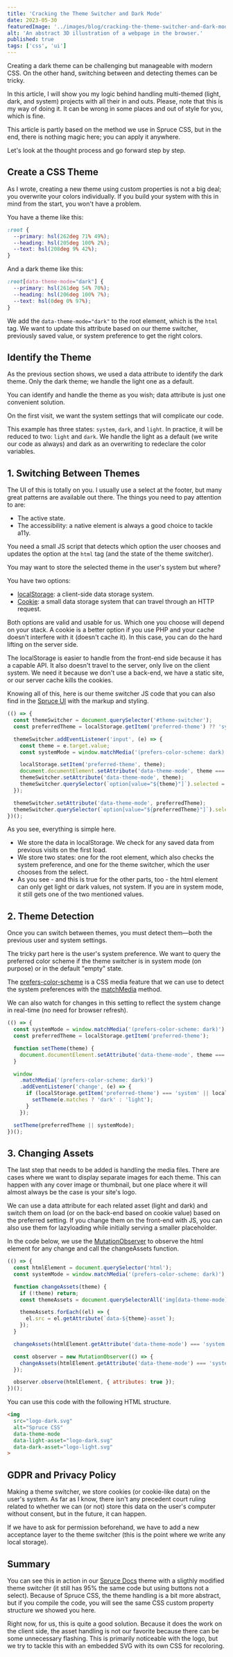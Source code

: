 ```yaml
---
title: 'Cracking the Theme Switcher and Dark Mode'
date: 2023-05-30
featuredImage: '../images/blog/cracking-the-theme-switcher-and-dark-mode.png'
alt: 'An abstract 3D illustration of a webpage in the browser.'
published: true
tags: ['css', 'ui']
---
```


<p className="lead">Creating a dark theme can be challenging but manageable with modern CSS. On the other hand, switching between and detecting themes can be tricky.</p>

In this article, I will show you my logic behind handling multi-themed (light, dark, and system) projects with all their in and outs. Please, note that this is my way of doing it. It can be wrong in some places and out of style for you, which is fine.

<Notification type="info">This article is partly based on the method we use in Spruce CSS, but in the end, there is nothing magic here; you can apply it anywhere.</Notification>

Let's look at the thought process and go forward step by step.

## Create a CSS Theme

As I wrote, creating a new theme using custom properties is not a big deal; you overwrite your colors individually. If you build your system with this in mind from the start, you won't have a problem.

You have a theme like this:

```css
:root {
  --primary: hsl(262deg 71% 49%);
  --heading: hsl(205deg 100% 2%);
  --text: hsl(208deg 9% 42%);
}
```

And a dark theme like this:

```css
:root[data-theme-mode="dark"] {
  --primary: hsl(261deg 54% 70%);
  --heading: hsl(206deg 100% 7%);
  --text: hsl(0deg 0% 97%);
}
```

We add the `data-theme-mode="dark"` to the root element, which is the `html` tag. We want to update this attribute based on our theme switcher, previously saved value, or system preference to get the right colors.

## Identify the Theme

As the previous section shows, we used a data attribute to identify the dark theme. Only the dark theme; we handle the light one as a default.

You can identify and handle the theme as you wish; data attribute is just one convenient solution.

On the first visit, we want the system settings that will complicate our code.

<Notification type="info">This example has three states: <code>system</code>, <code>dark</code>, and <code>light</code>. In practice, it will be reduced to two: <code>light</code> and <code>dark</code>. We handle the light as a default (we write our code as always) and dark as an overwriting to redeclare the color variables.</Notification>

## 1. Switching Between Themes

The UI of this is totally on you. I usually use a select at the footer, but many great patterns are available out there. The things you need to pay attention to are:

- The active state.
- The accessibility: a native element is always a good choice to tackle  a11y.

You need a small JS script that detects which option the user chooses and updates the option at the `html` tag (and the state of the theme switcher).

You may want to store the selected theme in the user's system but where?

You have two options:

- [localStorage](https://developer.mozilla.org/en-US/docs/Web/API/Window/localStorage): a client-side data storage system.
- [Cookie](https://developer.mozilla.org/en-US/docs/Web/API/Document/cookie): a small data storage system that can travel through an HTTP request.

Both options are valid and usable for us. Which one you choose will depend on your stack. A cookie is a better option if you use PHP and your cache doesn't interfere with it (doesn't cache it). In this case, you can do the hard lifting on the server side.

The localStorage is easier to handle from the front-end side because it has a capable API. It also doesn't travel to the server, only live on the client system. We need it because we don't use a back-end, we have a static site, or our server cache kills the cookies.

Knowing all of this, here is our theme switcher JS code that you can also find in the [Spruce UI](https://sprucecss.com/ui/component/theme-switcher/) with the markup and styling.

```js
(() => {
  const themeSwitcher = document.querySelector('#theme-switcher');
  const preferredTheme = localStorage.getItem('preferred-theme') ?? 'system';

  themeSwitcher.addEventListener('input', (e) => {
    const theme = e.target.value;
    const systemMode = window.matchMedia('(prefers-color-scheme: dark)').matches ? 'dark' : 'light';

    localStorage.setItem('preferred-theme', theme);
    document.documentElement.setAttribute('data-theme-mode', theme === 'system' ? systemMode : theme);
    themeSwitcher.setAttribute('data-theme-mode', theme);
    themeSwitcher.querySelector(`option[value="${theme}"]`).selected = 'selected';
  });

  themeSwitcher.setAttribute('data-theme-mode', preferredTheme);
  themeSwitcher.querySelector(`option[value="${preferredTheme}"]`).selected = 'selected';
})();
```

As you see, everything is simple here.
- We store the data in localStorage. We check for any saved data from previous visits on the first load.
- We store two states: one for the root element, which also checks the system preference, and one for the theme switcher, which the user chooses from the select.
- As you see - and this is true for the other parts, too - the html element can only get light or dark values, not system. If you are in system mode, it still gets one of the two mentioned values.

## 2. Theme Detection

Once you can switch between themes, you must detect them—both the previous user and system settings.

The tricky part here is the user's system preference. We want to query the preferred color scheme if the theme switcher is in system mode (on purpose) or in the default "empty" state.

The [prefers-color-scheme](https://developer.mozilla.org/en-US/docs/Web/CSS/@media/prefers-color-scheme) is a CSS media feature that we can use to detect the system preferences with the [matchMedia](https://developer.mozilla.org/en-US/docs/Web/API/Window/matchMedia) method.

We can also watch for changes in this setting to reflect the system change in real-time (no need for browser refresh).

```js
(() => {
  const systemMode = window.matchMedia('(prefers-color-scheme: dark)').matches ? 'dark' : 'light';
  const preferredTheme = localStorage.getItem('preferred-theme');

  function setTheme(theme) {
    document.documentElement.setAttribute('data-theme-mode', theme === 'system' ? systemMode : theme);
  }

  window
    .matchMedia('(prefers-color-scheme: dark)')
    .addEventListener('change', (e) => {
      if (localStorage.getItem('preferred-theme') === 'system' || localStorage.getItem('preferred-theme') === null) {
        setTheme(e.matches ? 'dark' : 'light');
      }
    });

  setTheme(preferredTheme || systemMode);
})();
```

## 3. Changing Assets

The last step that needs to be added is handling the media files. There are cases where we want to display separate images for each theme. This can happen with any cover image or thumbnail, but one place where it will almost always be the case is your site's logo.

We can use a data attribute for each related asset (light and dark) and switch them on load (or on the back-end based on cookie value) based on the preferred setting. If you change them on the front-end with JS, you can also use them for lazyloading while initially serving a smaller placeholder.

In the code below, we use the [MutationObserver](https://developer.mozilla.org/en-US/docs/Web/API/MutationObserver) to observe the html element for any change and call the changeAssets function.

```js
(() => {
  const htmlElement = document.querySelector('html');
  const systemMode = window.matchMedia('(prefers-color-scheme: dark)').matches ? 'dark' : 'light';

  function changeAssets(theme) {
    if (!theme) return;
    const themeAssets = document.querySelectorAll('img[data-theme-mode]');

    themeAssets.forEach((el) => {
      el.src = el.getAttribute(`data-${theme}-asset`);
    });
  }

  changeAssets(htmlElement.getAttribute('data-theme-mode') === 'system' ? systemMode : htmlElement.getAttribute('data-theme-mode'));

  const observer = new MutationObserver(() => {
    changeAssets(htmlElement.getAttribute('data-theme-mode') === 'system' ? systemMode : htmlElement.getAttribute('data-theme-mode'));
  });

  observer.observe(htmlElement, { attributes: true });
})();
```

You can use this code with the following HTML structure.

```html
<img
  src="logo-dark.svg"
  alt="Spruce CSS"
  data-theme-mode
  data-light-asset="logo-dark.svg"
  data-dark-asset="logo-light.svg"
>
```

## GDPR and Privacy Policy

Making a theme switcher, we store cookies (or cookie-like data) on the user's system. As far as I know, there isn't any precedent court ruling related to whether we can (or not) store this data on the user's computer without consent, but in the future, it can happen.

If we have to ask for permission beforehand, we have to add a new acceptance layer to the theme switcher (this is the point where we write any local storage).

## Summary

You can see this in action in our [Spruce Docs](https://github.com/conedevelopment/sprucecss-eleventy-documentation-template) theme with a sligthly modified theme switcher (it still has 95% the same code but using buttons not a select). Because of Spruce CSS, the theme handling is a bit more abstract, but if you compile the code, you will see the same CSS custom property structure we showed you here.

Right now, for us, this is quite a good solution. Because it does the work on the client side, the asset handling is not our favorite because there can be some unnecessary flashing. This is primarily noticeable with the logo, but we try to tackle this with an embedded SVG with its own CSS for recoloring.
